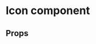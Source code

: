 
<Meta title="Atoms|Icon" component={Icon} />

# Icon component

<Preview>
  <Story name="Icon Story">
    <Icon
      size={select(
        'Size',
        {
          Small: 'S',
          Medium: 'M',
          Large: 'L',
          XLarge: 'XL',
        },
        'L'
      )}
      hasMargin={boolean('Has magin?', false)}
      type={text('Type', 'twitter')}
      margin={number('Margin - px', 10)}
    />
  </Story>
</Preview>

## Props

<Props of={Icon} />
